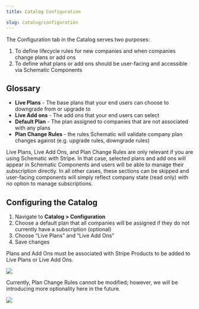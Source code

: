 ```yaml
---
title: Catalog Configuration

slug: catalog/configuration
---
```


The Configuration tab in the Catalog serves two purposes:

1. To define lifecycle rules for new companies and when companies change plans or add ons
2. To define what plans or add ons should be user-facing and accessible via Schematic Components

## Glossary

- **Live Plans** - The base plans that your end users can choose to downgrade from or upgrade to
- **Live Add ons** - The add ons that your end users can select
- **Default Plan** - The plan assigned to companies that are not associated with any plans
- **Plan Change Rules** - the rules Schematic will validate company plan changes against (e.g. upgrade rules, downgrade rules)

Live Plans, Live Add Ons, and Plan Change Rules are only relevant if you are using Schematic with Stripe. In that case, selected plans and add ons will appear in Schematic Components and users will be able to manage their subscription directly. In all other cases, these sections can be skipped and user-facing components will simply reflect company state (read only) with no option to manage subscriptions.

## **Configuring the Catalog**

1. Navigate to **Catalog > Configuration**
2. Choose a default plan that all companies will be assigned if they do not currently have a subscription (optional)
3. Choose “Live Plans” and “Live Add Ons”
4. Save changes

<Info>Plans and Add Ons must be associated with Stripe Products to be added to Live Plans or Live Add Ons.</Info>

<img
src="../../assets/images/catalog/catalog-config.png"
/>

Currently, Plan Change Rules cannot be modified; however, we will be introducing more optionality here in the future.

<img
src="../../assets/images/catalog/catalog-rules.png"
/>